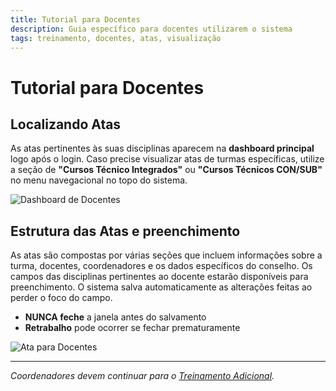 ```yaml
---
title: Tutorial para Docentes
description: Guia específico para docentes utilizarem o sistema
tags: treinamento, docentes, atas, visualização
---
```


# Tutorial para Docentes

## Localizando Atas

As atas pertinentes às suas disciplinas aparecem na **dashboard principal** logo após o login.
Caso precise visualizar atas de turmas específicas, utilize a seção de 
**"Cursos Técnico Integrados"** ou **"Cursos Técnicos CON/SUB"** no menu navegacional 
no topo do sistema.

<Image
  src="/assets/images/docentes-dashboard.png"
  alt="Dashboard de Docentes"
  width={800}
  height={400}
  className='w-full aspect-video rounded-lg mt-4 shadow-lg bg-gray-400'
/>

## Estrutura das Atas e preenchimento

As atas são compostas por várias seções que incluem informações sobre a turma,
docentes, coordenadores e os dados específicos do conselho.
Os campos das disciplinas pertinentes ao docente estarão disponíveis para preenchimento.
O sistema salva automaticamente as alterações feitas ao perder o foco do campo.

- **NUNCA feche** a janela antes do salvamento
- **Retrabalho** pode ocorrer se fechar prematuramente

<Image
  src="/assets/images/docentes-ata.png"
  alt="Ata para Docentes"
  width={800}
  height={400}
  className='w-full aspect-video rounded-lg mt-4 shadow-lg bg-gray-400'
/>


---

*Coordenadores devem continuar para o [Treinamento Adicional](/tutorial/coordenadores).*